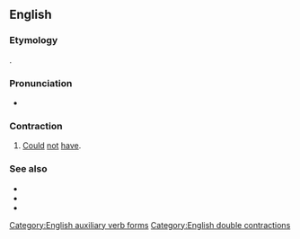 ==English==

===Etymology===
{{suffix|en|couldn't|'ve}}.

===Pronunciation===
* {{a|US}} {{IPA|/ˈkʊdəntəv/|/ˈkʊdn̩təv/|lang=en}}

===Contraction===
{{head|en|contraction|head=[[could]][[n't|n’t]][['ve|’ve]]}}

# {{lb|en|nonstandard}} [[could|Could]] [[not]] [[have]].

===See also===
* {{l|en|shouldn't've}}
* {{l|en|wouldn't've}}
* {{l|en|oughtn't've}}

[[Category:English auxiliary verb forms]]
[[Category:English double contractions]]
